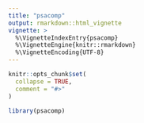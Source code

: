 ```yaml
---
title: "psacomp"
output: rmarkdown::html_vignette
vignette: >
  %\VignetteIndexEntry{psacomp}
  %\VignetteEngine{knitr::rmarkdown}
  %\VignetteEncoding{UTF-8}
---
```


```r
knitr::opts_chunk$set(
  collapse = TRUE,
  comment = "#>"
)
```

```r
library(psacomp)
```

```r

```
